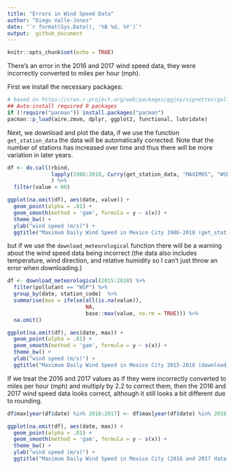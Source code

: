 ```yaml
---
title: "Errors in Wind Speed Data"
author: "Diego Valle-Jones"
date: "`r format(Sys.Date(), '%B %d, %Y')`"
output:  github_document
---
```


```r
knitr::opts_chunk$set(echo = TRUE)
```


There's an error in the 2016 and 2017 wind speed data, they were incorrectly converted to miles per hour (mph). 

First we install the necessary packages:

```r
# based on https://cran.r-project.org/web/packages/ggjoy/vignettes/gallery.html
## Auto-install required R packages
if (!require("pacman")) install.packages("pacman")
pacman::p_load(aire.zmvm, dplyr, ggplot2, functional, lubridate)
```

Next, we download and plot the data, if we use the function ```get_station_data``` the data will be automatically corrected. Note that the number of stations has increased over time and thus there will be more variation in later years.

```r
df <- do.call(rbind, 
              lapply(1986:2018, Curry(get_station_data, "MAXIMOS", "WSP"))
              ) %>%
  filter(value < 80)

ggplot(na.omit(df), aes(date, value)) +
  geom_point(alpha = .01) +
  geom_smooth(method = 'gam', formula = y ~ s(x)) +
  theme_bw() +
  ylab("wind speed (m/s)") +
  ggtitle("Maximum Daily Wind Speed in Mexico City 1986-2018 (get_station_data)")
```

but if we use the ```download_meteorological``` function there will be a warning about the wind speed data being incorrect (the data also includes temperature, wind direction, and relative humidity so I can't just throw an error when downloading.)

```r
df <- download_meteorological(2015:2018) %>%
  filter(pollutant == "WSP") %>%
  group_by(date, station_code)  %>% 
  summarise(max = ifelse(all(is.na(value)),
                         NA,
                         base::max(value, na.rm = TRUE))) %>%
  na.omit()

ggplot(na.omit(df), aes(date, max)) +
  geom_point(alpha = .01) +
  geom_smooth(method = 'gam', formula = y ~ s(x)) +
  theme_bw() +
  ylab("wind speed (m/s)") +
  ggtitle("Maximum Daily Wind Speed in Mexico City 2015-2018 (download_meteorological)")

```

If we treat the 2016 and 2017 values as if they were incorrectly converted to miles per hour (mph) and multiply by 2.2 to correct them, then the 2016 and 2017 wind speed data looks correct, although it still looks a bit different due to rounding.

```r
df$max[year(df$date) %in% 2016:2017] <- df$max[year(df$date) %in% 2016:2017] * 2.23694

ggplot(na.omit(df), aes(date, max)) +
  geom_point(alpha = .01) +
  geom_smooth(method = 'gam', formula = y ~ s(x)) +
  theme_bw() +
  ylab("wind speed (m/s)") +
  ggtitle("Maximum Daily Wind Speed in Mexico City (2016 and 2017 data multiplied by 2.2)")
```
